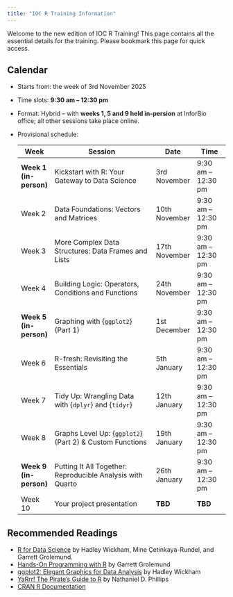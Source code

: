 ```yaml
---
title: "IOC R Training Information"
---
```


Welcome to the new edition of IOC R Training!
This page contains all the essential details for the training.
Please bookmark this page for quick access.

## Calendar

- Starts from: the week of 3rd November 2025  
- Time slots: **9:30 am – 12:30 pm**
- Format: Hybrid -- with **weeks 1, 5 and 9 held in-persion** at InforBio office; all other sessions take place online.
- Provisional schedule:  

  | **Week**           | **Session**                                                   | **Date**      | **Time**           |
  |--------------------|---------------------------------------------------------------|---------------|--------------------|
  | **Week 1 (in-person)** | Kickstart with R: Your Gateway to Data Science            |  3rd November | 9:30 am – 12:30 pm |
  | Week 2             | Data Foundations: Vectors and Matrices                        | 10th November | 9:30 am – 12:30 pm |
  | Week 3             | More Complex Data Structures: Data Frames and Lists           | 17th November | 9:30 am – 12:30 pm |
  | Week 4             | Building Logic: Operators, Conditions and Functions           | 24th November | 9:30 am – 12:30 pm |
  | **Week 5 (in-person)** | Graphing with {`ggplot2`}  (Part 1)                       |  1st December | 9:30 am – 12:30 pm |
  | Week 6             | R-fresh: Revisiting the Essentials                            |  5th January  | 9:30 am – 12:30 pm |
  | Week 7             | Tidy Up: Wrangling Data with {`dplyr`} and {`tidyr`}   | 12th January  | 9:30 am – 12:30 pm |
  | Week 8 | Graphs Level Up: {`ggplot2`} (Part 2) & Custom Functions  | 19th January  | 9:30 am – 12:30 pm |
  | **Week 9 (in-person)** | Putting It All Together: Reproducible Analysis with Quarto |  26th January    | 9:30 am – 12:30 pm |
  | Week 10            | Your project presentation                                     | **TBD**       | **TBD** |


## Recommended Readings

- [R for Data Science](https://r4ds.hadley.nz){target='_blank'} by Hadley Wickham, Mine Çetinkaya-Rundel, and Garrett Grolemund.
- [Hands-On Programming with R](https://rstudio-education.github.io/hopr/){target='_blank'} by Garrett Grolemund 
- [ggplot2: Elegant Graphics for Data Analysis](https://ggplot2.tidyverse.org){target='_blank'} by Hadley Wickham 
- [YaRrr! The Pirate’s Guide to R](https://bookdown.org/ndphillips/YaRrr/){target='_blank'} by Nathaniel D. Phillips
- [CRAN R Documentation](https://cran.r-project.org/){target='_blank'}

